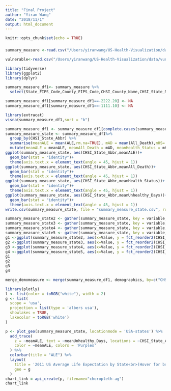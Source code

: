 ```yaml
---
title: "Final Project"
author: "Yiran Wang"
date: "2018/11/1"
output: html_document
---
```


```r
knitr::opts_chunk$set(echo = TRUE)
```
### 
```r
summary_measure <-read.csv("/Users/yiranwang/US-Health-Visualization/data/summary_measures_of_health.csv")

vulnerable<-read.csv("/Users/yiranwang/US-Health-Visualization/data/vunerable_pops_and_env_health.csv")
```

```r
library(tidyverse)
library(ggplot2)
library(dplyr)

summary_measure_df1<- summary_measure %>% 
  select(State_FIPS_Code,County_FIPS_Code,CHSI_County_Name,CHSI_State_Name,CHSI_State_Abbr,ALE, All_Death, Health_Status, Unhealthy_Days)

summary_measure_df1[summary_measure_df1==-2222.20] <- NA
summary_measure_df1[summary_measure_df1==-1111.10] <- NA

library(extracat)
visna(summary_measure_df1,sort = "b")
```

```r
summary_measure_df1 <- summary_measure_df1[complete.cases(summary_measure_df1), ]
summary_measure_state <- summary_measure_df1%>%
  group_by(CHSI_State_Abbr) %>%
  summarise(meanALE = mean(ALE,rm.na=TRUE), mAD = mean(All_Death),mHS= mean(Health_Status), mUD =mean(Unhealthy_Days))%>%
  mutate(meanALE = meanALE, meanAll_Death = mAD, meanHealth_Status = mHS, meanUnhealthy_Days=mUD)
ggplot(summary_measure_state, aes(CHSI_State_Abbr,meanALE))+
  geom_bar(stat = "identity")+
  theme(axis.text.x = element_text(angle = 45, hjust = 1))
ggplot(summary_measure_state, aes(CHSI_State_Abbr,meanAll_Death))+
  geom_bar(stat = "identity")+
  theme(axis.text.x = element_text(angle = 45, hjust = 1))
ggplot(summary_measure_state, aes(CHSI_State_Abbr,meanHealth_Status))+
  geom_bar(stat = "identity")+
  theme(axis.text.x = element_text(angle = 45, hjust = 1))
ggplot(summary_measure_state, aes(CHSI_State_Abbr,meanUnhealthy_Days))+
  geom_bar(stat = "identity")+
  theme(axis.text.x = element_text(angle = 45, hjust = 1))
write.csv(summary_measure_state, file = "summary_measure_state.csv", row.names = FALSE)
```

```r
summary_measure_state2 <- gather(summary_measure_state, key = variable, value=Value, ALE)
summary_measure_state3 <- gather(summary_measure_state, key = variable, value=Value, All_Death)
summary_measure_state4 <- gather(summary_measure_state, key = variable, value=Value, Unhealthy_Days)
summary_measure_state5 <- gather(summary_measure_state, key = variable, value=Value, Health_Status)
g1 <-ggplot(summary_measure_state2, aes(x=Value, y = fct_reorder2(CHSI_State_Name, fct_rev(variable),-Value)))+geom_point(aes(col=variable))+scale_color_manual("Variables", values = c("black", "skyblue", "rosybrown")) +ylab("State_Name")
g2 <-ggplot(summary_measure_state3, aes(x=Value, y = fct_reorder2(CHSI_State_Name, fct_rev(variable),-Value)))+geom_point(aes(col=variable))+scale_color_manual("Variables", values = c("black", "skyblue", "rosybrown")) +ylab("State_Name")
g3 <-ggplot(summary_measure_state4, aes(x=Value, y = fct_reorder2(CHSI_State_Name, fct_rev(variable),-Value)))+geom_point(aes(col=variable))+scale_color_manual("Variables", values = c("black", "skyblue", "rosybrown")) +ylab("State_Name")
g4 <-ggplot(summary_measure_state5, aes(x=Value, y = fct_reorder2(CHSI_State_Name, fct_rev(variable),-Value)))+geom_point(aes(col=variable))+scale_color_manual("Variables", values = c("black", "skyblue", "rosybrown")) +ylab("State_Name")
g1
g2
g3
g4
```

```r
merge_demomeasure <- merge(summary_measure_df1, demographics, by=c("CHSI_County_Name","CHSI_State_Abbr"), all=TRUE)
```



```r
library(plotly)
l <- list(color = toRGB("white"), width = 2)
g <- list(
  scope = 'usa',
  projection = list(type = 'albers usa'),
  showlakes = TRUE,
  lakecolor = toRGB('white')
)

p <- plot_geo(summary_measure_state, locationmode = 'USA-states') %>%
  add_trace(
    z = ~meanALE, text = ~meanUnhealthy_Days, locations = ~CHSI_State_Abbr,
    color = ~meanALE, colors = 'Purples'
  ) %>%
  colorbar(title = "ALE") %>%
  layout(
    title = '2011 US Average Life Expectation by State<br>(Hover for breakdown)',
    geo = g
  )
chart_link = api_create(p, filename="choropleth-ag")
chart_link

```
